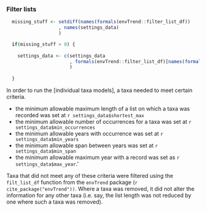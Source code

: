### Filter lists

```r

  missing_stuff <- setdiff(names(formals(envTrend::filter_list_df))
                   , names(settings_data)
                   )

  if(missing_stuff > 0) {
    
    settings_data <- c(settings_data
                       , formals(envTrend::filter_list_df)[names(formals(envTrend::filter_list_df)) %in% missing_stuff]
                       )
    
  }

```

In order to run the [individual taxa models], a taxa needed to meet certain criteria.

* the minimum allowable maximum length of a list on which a taxa was recorded was set at `r settings_data$shortest_max`
* the minimum allowable number of occurrences for a taxa was set at `r settings_data$min_occurrences`
* the minimum allowable years with occurrence was set at `r settings_data$min_years`
* the minimum allowable span between years was set at `r settings_data$min_span`
* the minimum allowable maximum year with a record was set as `r settings_data$max_year`.'

Taxa that did not meet any of these criteria were filtered using the `filt_list_df` function from the `envTrend` package (`r cite_package("envTrend"))`. Where a taxa was removed, it did not alter the information for any other taxa (i.e. say, the list length was not reduced by one where such a taxa was removed).

<br>
